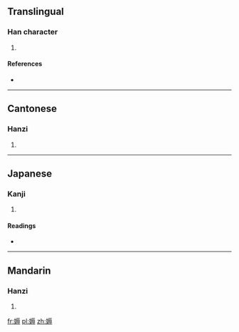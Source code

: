==Translingual==

===Han character===
{{Han char|rn=38|rad=女|as=10|sn=13|four=4144<sub>3</sub>|canj=女一女戈 (VMVI)|ids=⿰[[女]][[辱]]}}

# {{defn|Han|sort=女10}}

====References====
* {{Han ref|kx=0268.100|dkj=06578|dj=0535.320|hdz=21071.110|uh=5AB7|ud=23223|bh=DD40|bd=56640}}

----

==Cantonese==

===Hanzi===
{{yue-hanzi|jyut=|y=yuk6}}

# {{defn|lang=yue|sort=女10}}

----

==Japanese==

===Kanji===
{{ja-kanji|grade=|rs=女10}}

# {{defn|lang=ja|sort=女10}}

====Readings====
* {{ja-readings|on=[[じょく]] (joku), [[にく]] (niku)|kun=[[おこたる]] (okotaru)}}

----

==Mandarin==

===Hanzi===
{{cmn-hanzi|pin=[[rù]] ([[ru4]])|wg=ju<sup>4</sup>}}

# {{defn|lang=cmn|sort=女10}}

[[fr:媷]]
[[pl:媷]]
[[zh:媷]]